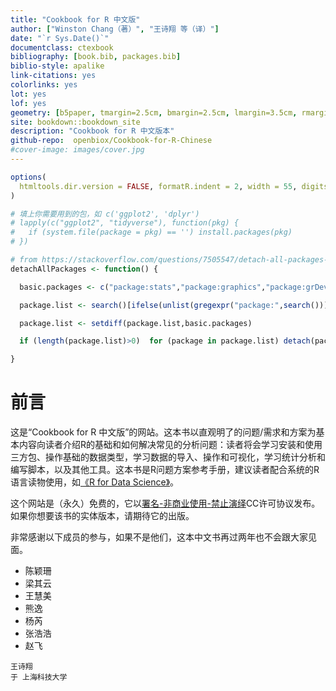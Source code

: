 ```yaml
--- 
title: "Cookbook for R 中文版"
author: ["Winston Chang（著）", "王诗翔 等（译）"]
date: "`r Sys.Date()`"
documentclass: ctexbook
bibliography: [book.bib, packages.bib]
biblio-style: apalike
link-citations: yes
colorlinks: yes
lot: yes
lof: yes
geometry: [b5paper, tmargin=2.5cm, bmargin=2.5cm, lmargin=3.5cm, rmargin=2.5cm]
site: bookdown::bookdown_site
description: "Cookbook for R 中文版本"
github-repo:  openbiox/Cookbook-for-R-Chinese
#cover-image: images/cover.jpg
---
```


```r
options(
  htmltools.dir.version = FALSE, formatR.indent = 2, width = 55, digits = 4
)

# 填上你需要用到的包，如 c('ggplot2', 'dplyr')
# lapply(c("ggplot2", "tidyverse"), function(pkg) {
#   if (system.file(package = pkg) == '') install.packages(pkg)
# })

# from https://stackoverflow.com/questions/7505547/detach-all-packages-while-working-in-r
detachAllPackages <- function() {

  basic.packages <- c("package:stats","package:graphics","package:grDevices","package:utils","package:datasets","package:methods","package:base")

  package.list <- search()[ifelse(unlist(gregexpr("package:",search()))==1,TRUE,FALSE)]

  package.list <- setdiff(package.list,basic.packages)

  if (length(package.list)>0)  for (package in package.list) detach(package, character.only=TRUE)

}
```

# 前言 {-}

这是“Cookbook for R 中文版”的网站。这本书以直观明了的问题/需求和方案为基本内容向读者介绍R的基础和如何解决常见的分析问题：读者将会学习安装和使用三方包、操作基础的数据类型，学习数据的导入、操作和可视化，学习统计分析和编写脚本，以及其他工具。这本书是R问题方案参考手册，建议读者配合系统的R语言读物使用，如[《R for Data Science》](https://r4ds.had.co.nz/index.html)。

这个网站是（永久）免费的，它以[署名-非商业使用-禁止演绎](http://creativecommons.net.cn/licenses/meet-the-licenses/)CC许可协议发布。如果你想要该书的实体版本，请期待它的出版。


非常感谢以下成员的参与，如果不是他们，这本中文书再过两年也不会跟大家见面。

* 陈颖珊
* 梁其云
* 王慧美
* 熊逸
* 杨芮
* 张浩浩
* 赵飞

```block2
王诗翔  
于 上海科技大学
```

